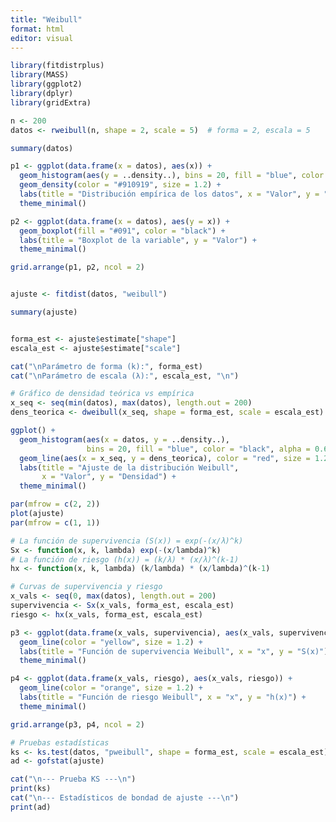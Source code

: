 ---
title: "Weibull"
format: html
editor: visual
---

```{r}

library(fitdistrplus)
library(MASS)
library(ggplot2)
library(dplyr)
library(gridExtra)

n <- 200
datos <- rweibull(n, shape = 2, scale = 5)  # forma = 2, escala = 5

summary(datos)

p1 <- ggplot(data.frame(x = datos), aes(x)) +
  geom_histogram(aes(y = ..density..), bins = 20, fill = "blue", color = "black") +
  geom_density(color = "#910919", size = 1.2) +
  labs(title = "Distribución empírica de los datos", x = "Valor", y = "Densidad") +
  theme_minimal()

p2 <- ggplot(data.frame(x = datos), aes(y = x)) +
  geom_boxplot(fill = "#091", color = "black") +
  labs(title = "Boxplot de la variable", y = "Valor") +
  theme_minimal()

grid.arrange(p1, p2, ncol = 2)


ajuste <- fitdist(datos, "weibull")

summary(ajuste)


forma_est <- ajuste$estimate["shape"]
escala_est <- ajuste$estimate["scale"]

cat("\nParámetro de forma (k):", forma_est)
cat("\nParámetro de escala (λ):", escala_est, "\n")

# Gráfico de densidad teórica vs empírica
x_seq <- seq(min(datos), max(datos), length.out = 200)
dens_teorica <- dweibull(x_seq, shape = forma_est, scale = escala_est)

ggplot() +
  geom_histogram(aes(x = datos, y = ..density..),
                 bins = 20, fill = "blue", color = "black", alpha = 0.6) +
  geom_line(aes(x = x_seq, y = dens_teorica), color = "red", size = 1.2) +
  labs(title = "Ajuste de la distribución Weibull",
       x = "Valor", y = "Densidad") +
  theme_minimal()

par(mfrow = c(2, 2))
plot(ajuste)
par(mfrow = c(1, 1))

# La función de supervivencia (S(x)) = exp(-(x/λ)^k)
Sx <- function(x, k, lambda) exp(-(x/lambda)^k)
# La función de riesgo (h(x)) = (k/λ) * (x/λ)^(k-1)
hx <- function(x, k, lambda) (k/lambda) * (x/lambda)^(k-1)

# Curvas de supervivencia y riesgo
x_vals <- seq(0, max(datos), length.out = 200)
supervivencia <- Sx(x_vals, forma_est, escala_est)
riesgo <- hx(x_vals, forma_est, escala_est)

p3 <- ggplot(data.frame(x_vals, supervivencia), aes(x_vals, supervivencia)) +
  geom_line(color = "yellow", size = 1.2) +
  labs(title = "Función de supervivencia Weibull", x = "x", y = "S(x)") +
  theme_minimal()

p4 <- ggplot(data.frame(x_vals, riesgo), aes(x_vals, riesgo)) +
  geom_line(color = "orange", size = 1.2) +
  labs(title = "Función de riesgo Weibull", x = "x", y = "h(x)") +
  theme_minimal()

grid.arrange(p3, p4, ncol = 2)

# Pruebas estadísticas
ks <- ks.test(datos, "pweibull", shape = forma_est, scale = escala_est)
ad <- gofstat(ajuste)

cat("\n--- Prueba KS ---\n")
print(ks)
cat("\n--- Estadísticos de bondad de ajuste ---\n")
print(ad)

```
